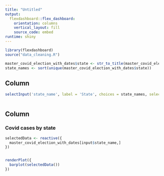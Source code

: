```yaml
---
title: "Untitled"
output: 
  flexdashboard::flex_dashboard:
    orientation: columns
    vertical_layout: fill
    source_code: embed
runtime: shiny
---
```


```r
library(flexdashboard)
source("data_cleaning.R")

master_covid_election_with_dates$state <- str_to_title(master_covid_election_with_dates$state)
state_names <- sort(unique(master_covid_election_with_dates$state))

```

Column {.sidebar}
-----------------------------------------------------------------------

```r
selectInput('state_name', label = 'State', choices = state_names, selected = "Colorado")
 
```

Column
-----------------------------------------------------------------------

### Covid cases by state

```r

selectedData <- reactive({
  master_covid_election_with_dates[input$state_name,]
})


renderPlot({
  barplot(selectedData())
})
```

